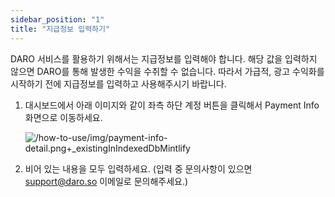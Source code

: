 ```yaml
---
sidebar_position: "1"
title: "지급정보 입력하기"
---
```


DARO 서비스를 활용하기 위해서는 지급정보를 입력해야 합니다. 해당 값을 입력하지 않으면 DARO를 통해 발생한 수익을 수취할 수 없습니다. 따라서 가급적, 광고 수익화를 시작하기 전에 지급정보를 입력하고 사용해주시기 바랍니다.

1. 대시보드에서 아래 이미지와 같이 좌측 하단 계정 버튼을 클릭해서 Payment Info 화면으로 이동하세요.

   ![/how-to-use/img/payment-info-detail.png+_existingInIndexedDbMintlify](/how-to-use/img/payment-info-detail.png)
2. 비어 있는 내용을 모두 입력하세요. (입력 중 문의사항이 있으면 [support@daro.so](mailto:support@daro.so) 이메일로 문의해주세요.)